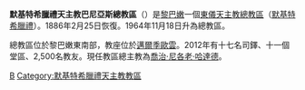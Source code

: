 {{Infobox Roman Catholic diocese
|jurisdiction     = 總教區
|name             = 巴尼亞斯

|latin= Archidioecesis Caesariensis o Paneadensis

|image =
|caption =
|location = [[黎巴嫩|黎巴嫩]]
|territory =
|population = 2,500
|rite = [[默基特希臘禮天主教會|默基特希臘禮]]
|patron =
|province =
|established = 1886年
|cathedral = [[聖伯多祿主教座堂_(邁爾季歐雲)|聖伯多祿主教座堂]]
|co-cathedral =
|leadership = 總主教 
|website = 
|pope =  
|patriarch= 
|metropolitan =喬治‧尼各老‧哈達德
|ordinary = 
|coadjutor archbishop = 
|coadjutor bishop = 
|auxiliary = 
|emeritus = }}

'''默基特希臘禮天主教巴尼亞斯總教區'''（{{lang-la|Archidioecesis Caesariensis o Paneadensis}}）是[[黎巴嫩|黎巴嫩]]一個[[東儀天主教|東儀天主教]][[總教區|總教區]]（[[默基特希臘禮天主教會|默基特希臘禮]]）。1886年2月25日恢復。1964年11月18日升為總教區。

總教區位於黎巴嫩東南部，教座位於[[邁爾季歐雲|邁爾季歐雲]]。2012年有十七名司鐸、十一個堂區、2,500名教友。現任教區總主教為[[喬治‧尼各老·哈達德|喬治‧尼各老·哈達德]]。

{{黎巴嫩天主教教區}}
{{默基特希臘禮天主教會教區}}
[[Category:黎巴嫩天主教教區|B]]
[[Category:默基特希臘禮天主教教區|Category:默基特希臘禮天主教教區]]